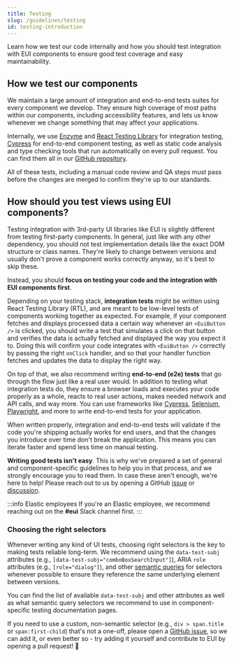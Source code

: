 ```yaml
---
title: Testing
slug: /guidelines/testing
id: testing-introduction
---
```


<p style={{ fontSize: '22px' }}>
  Learn how we test our code internally and how you should test integration with EUI components to ensure
  good test coverage and easy maintainability.
</p>

## How we test our components

We maintain a large amount of integration and end-to-end tests suites for every component we develop.
They ensure high coverage of most paths within our components, including accessibility features, and lets us know
whenever we change something that may affect your applications.

Internally, we use [Enzyme](https://enzymejs.github.io/enzyme/)
and [React Testing Library](https://testing-library.com/) for integration testing,
[Cypress](https://www.cypress.io/) for end-to-end component testing, as well as static code analysis
and type checking tools that run automatically on every pull request. You can find them all in our
[GitHub repository](https://github.com/elastic/eui).

All of these tests, including a manual code review and QA steps must pass before the changes are merged
to confirm they're up to our standards.

## How should you test views using EUI components?

Testing integration with 3rd-party UI libraries like EUI is slightly different from testing first-party components.
In general, just like with any other dependency, you should not test implementation details like the exact
DOM structure or class names. They're likely to change between versions and usually don't prove a component works
correctly anyway, so it's best to skip these.

Instead, you should **focus on testing your code and the integration with EUI components first**.

Depending on your testing stack, **integration tests** might be written using React Testing Library (RTL),
and are meant to be low-level tests of components working together as expected. For example, if your component fetches
and displays processed data a certain way whenever an `<EuiButton />` is clicked, you should write
a test that simulates a click on that button and verifies the data is actually fetched and displayed the way
you expect it to. Doing this will confirm your code integrates with `<EuiButton />` correctly by passing
the right `onClick` handler, and so that your handler function fetches and updates the data to display the right way.

On top of that, we also recommend writing **end-to-end (e2e) tests** that go through the flow just like a real user
would. In addition to testing what integration tests do, they ensure a browser loads and executes your code properly
as a whole, reacts to real user actions, makes needed network and API calls, and way more. You can use frameworks
like [Cypress](https://cypress.io), [Selenium](https://www.selenium.dev/), [Playwright](https://playwright.dev/),
and more to write end-to-end tests for your application.

When written properly, integration and end-to-end tests will validate if the code you're shipping actually works for
end users, and that the changes you introduce over time don't break the application. This means you can iterate
faster and spend less time on manual testing.

**Writing good tests isn't easy**. This is why we've prepared a set of general and component-specific guidelines
to help you in that process, and we strongly encourage you to read them.
In case these aren't enough, we're here to help! Please reach out to us by opening a GitHub
[issue](https://github.com/elastic/eui/issues/new/choose) or
[discussion](https://github.com/elastic/eui/discussions/new/choose).

:::info Elastic employees
If you're an Elastic employee, we recommend reaching out on the **#eui** Slack channel first.
:::

### Choosing the right selectors

Whenever writing any kind of UI tests, choosing right selectors is the key to making tests reliable long-term.
We recommend using the `data-test-subj` attributes (e.g., `[data-test-subj="comboBoxSearchInput"]`),
ARIA `role` attributes (e.g., `[role="dialog"]`),
and other [semantic queries](https://testing-library.com/docs/queries/about/#priority) for selectors whenever possible
to ensure they reference the same underlying element between versions.

You can find the list of available `data-test-subj` and other attributes as well as what semantic query selectors
we recommend to use in component-specific testing documentation pages.

If you need to use a custom, non-semantic selector (e.g., `div > span.title` or `span:first-child`)
that's not a one-off, please open a [GitHub issue](https://github.com/elastic/eui/issues/new/choose), so we can add it,
or even better so - try adding it yourself and contribute to EUI by opening a pull request! 🎉
